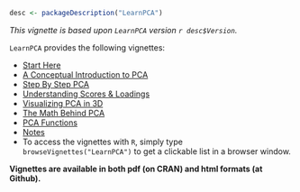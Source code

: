 
<!-- ======================================================================= -->
```r
desc <- packageDescription("LearnPCA")
```

<div class = "top-matter">

*This vignette is based upon `LearnPCA` version `r desc$Version`.*

`LearnPCA` provides the following vignettes: <a name = "top-matter"></a>

* [Start Here](http://bryanhanson.github.io/LearnPCA/articles/Vig_01_Start_Here.html)
* [A Conceptual Introduction to PCA](http://bryanhanson.github.io/LearnPCA/articles/Vig_02_Conceptual_Intro_PCA.html)
* [Step By Step PCA](http://bryanhanson.github.io/LearnPCA/articles/Vig_03_Step_By_Step_PCA.html)
* [Understanding Scores & Loadings](http://bryanhanson.github.io/LearnPCA/articles//Vig_04_Scores_Loadings.html)
* [Visualizing PCA in 3D](http://bryanhanson.github.io/LearnPCA/articles/Vig_05_Visualizing_PCA_3D.html)
* [The Math Behind PCA](http://bryanhanson.github.io/LearnPCA/articles/Vig_06_Math_Behind_PCA.html)
* [PCA Functions](http://bryanhanson.github.io/LearnPCA/articles/Vig_07_Functions_PCA.html)
* [Notes](http://bryanhanson.github.io/LearnPCA/articles/Vig_08_Notes.html)
* To access the vignettes with `R`, simply type `browseVignettes("LearnPCA")` to get a clickable list in a browser window.

**Vignettes are available in both pdf (on CRAN) and html formats (at Github). **

</div>

<!-- ======================================================================= -->
